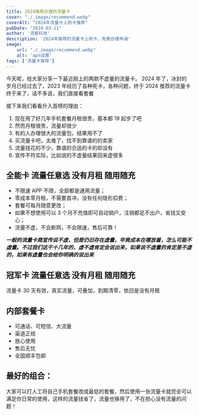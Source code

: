 ```yaml
---
title: 2024推荐办理的流量卡
cover: "./_image/recommend.webp"
coverAlt: "2024年流量卡上网卡推荐"
pubDate: "2024-03-11"
author: '流客科技'
description: '2024年推荐的流量卡上网卡，免费办理申请'
image:
    url: "./_image/recommend.webp"
    alt: 'apn设置'
tags: ['流量卡推荐']
---
```


今天呢，给大家分享一下最近刚上的两款不虚量的流量卡。
2024 年了，冰封的岁月已经过去了，2023 年经历了各种死卡，各种问题，终于 2024 推荐的流量卡终于来了，话不多说，我们直接看套餐

接下来我们看看升入首榜的理由：

1. 现在用了好几年手机套餐月租很贵，基本都 19 起步了吧
2. 然而月租很贵，流量却很少
3. 有的人办理很大的流量包，结果用不了
4. 买流量卡吧，太难了，找不到靠谱的的卖家
5. 流量钱花的不少，靠谱的合适的卡的却没有
6. 宣传不符实际，比如说的不虚量结果回来虚很多

## 全能卡 流量任意选 没有月租 随用随充

- 不限速 APP 不限，全部都是通用流量；
- 零成本零月租，不需要首冲，没有任何隐形扣费；
- 套餐可每月随意更改；
- 如果不想使用可以 3 个月不充值即可自动销户，注销都足不出户，省钱又安心；
- 流量不虚，不会断网，不会限速，售后可靠！

**_一般的流量卡商宣传说不虚，但是仍旧存在虚量，毕竟成本在哪放着，怎么可能不虚量。不过我们这干十几年的，虚不虚肯定会说出来，如果说不虚量的肯定是不虚的，如果有虚量也会给你明确的说出来_**

## 冠军卡 流量任意选 没有月租 随用随充

流量卡 30 天有效，真实流量，可叠加，到期清零，依旧是没有月租

## 内部套餐卡

* 可通话、可短信、大流量
* 渠道正规
* 放心使用
* 售后无忧
* 全国顺丰包邮

## 最好的组合：

大家可以打人工将自己手机套餐改成最低的套餐，然后使用一张流量卡就完全可以满足你日常的使用，这样的流量钱省了，流量也够用了，不在担心没有流量的问题！
